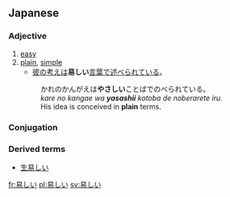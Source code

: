 ==Japanese==
{{ja-kanjitab|易}}

===Adjective===
{{ja-adj|kk|decl=i|hira=やさしい|rom=yasashii}}

# [[easy]]
# [[plain]], [[simple]]
#* [[彼]][[の]][[考え]][[は]]'''易しい'''[[言葉]]で[[述べる|述べられ]][[て]][[いる]]。
#: かれのかんがえは'''やさしい'''ことばでのべられている。
#: ''kare no kangae wa '''yasashii''' kotoba de noberarete iru.''
#: His idea is conceived in '''plain''' terms.

===Conjugation===
{{ja-i|易し|やさし|yasashi}}

===Derived terms===
*[[生易しい]]

[[fr:易しい]]
[[pl:易しい]]
[[sv:易しい]]